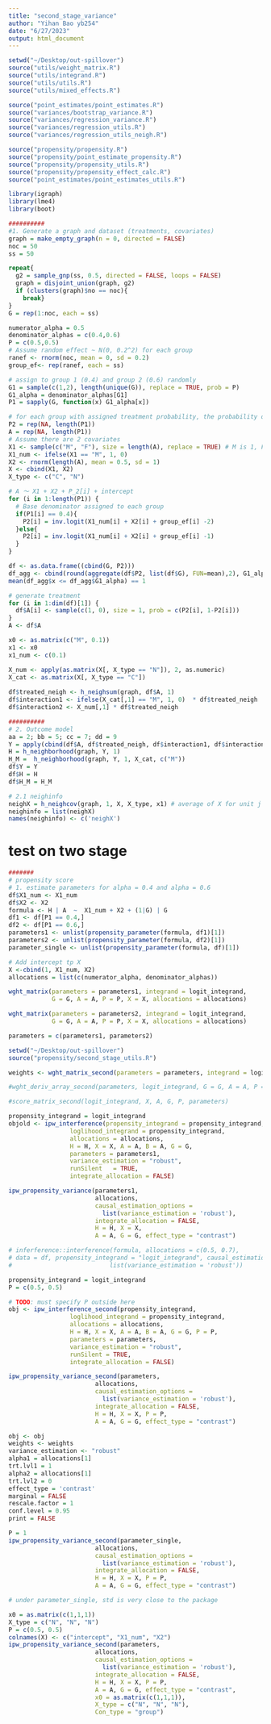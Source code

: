```yaml
---
title: "second_stage_variance"
author: "Yihan Bao yb254"
date: "6/27/2023"
output: html_document
---
```


```r
setwd("~/Desktop/out-spillover")
source("utils/weight_matrix.R")
source("utils/integrand.R")
source("utils/utils.R")
source("utils/mixed_effects.R")

source("point_estimates/point_estimates.R")
source("variances/bootstrap_variance.R")
source("variances/regression_variance.R")
source("variances/regression_utils.R")
source("variances/regression_utils_neigh.R")

source("propensity/propensity.R")
source("propensity/point_estimate_propensity.R")
source("propensity/propensity_utils.R")
source("propensity/propensity_effect_calc.R")
source("point_estimates/point_estimates_utils.R")

library(igraph)
library(lme4)
library(boot)
```


```r
##########
#1. Generate a graph and dataset (treatments, covariates)
graph = make_empty_graph(n = 0, directed = FALSE)
noc = 50
ss = 50

repeat{
  g2 = sample_gnp(ss, 0.5, directed = FALSE, loops = FALSE)
  graph = disjoint_union(graph, g2)
  if (clusters(graph)$no == noc){
    break}
}
G = rep(1:noc, each = ss)
```

```r
numerator_alpha = 0.5
denominator_alphas = c(0.4,0.6)
P = c(0.5,0.5) 
# Assume random effect ~ N(0, 0.2^2) for each group
ranef <- rnorm(noc, mean = 0, sd = 0.2)
group_ef<- rep(ranef, each = ss)

# assign to group 1 (0.4) and group 2 (0.6) randomly
G1 = sample(c(1,2), length(unique(G)), replace = TRUE, prob = P)
G1_alpha = denominator_alphas[G1]
P1 = sapply(G, function(x) G1_alpha[x])

# for each group with assigned treatment probability, the probability of treatment 
P2 = rep(NA, length(P1))
A = rep(NA, length(P1))
# Assume there are 2 covariates
X1 <- sample(c("M", "F"), size = length(A), replace = TRUE) # M is 1, F is 0
X1_num <- ifelse(X1 == "M", 1, 0)
X2 <- rnorm(length(A), mean = 0.5, sd = 1)
X <- cbind(X1, X2)
X_type <- c("C", "N")

# A ～ X1 + X2 + P_2[i] + intercept
for (i in 1:length(P1)) {
  # Base denominator assigned to each group
  if(P1[i] == 0.4){
    P2[i] = inv.logit(X1_num[i] + X2[i] + group_ef[i] -2)
  }else{
    P2[i] = inv.logit(X1_num[i] + X2[i] + group_ef[i] -1)
  }
}

df <- as.data.frame((cbind(G, P2)))
df_agg <- cbind(round(aggregate(df$P2, list(df$G), FUN=mean),2), G1_alpha) 
mean(df_agg$x <= df_agg$G1_alpha) == 1
```

```r
# generate treatment
for (i in 1:dim(df)[1]) {
  df$A[i] <- sample(c(1, 0), size = 1, prob = c(P2[i], 1-P2[i]))
}
A <- df$A
```

```r
x0 <- as.matrix(c("M", 0.1))
x1 <- x0
x1_num <- c(0.1)

X_num <- apply(as.matrix(X[, X_type == "N"]), 2, as.numeric)
X_cat <- as.matrix(X[, X_type == "C"])
 
df$treated_neigh <- h_neighsum(graph, df$A, 1) 
df$interaction1 <- ifelse(X_cat[,1] == "M", 1, 0)  * df$treated_neigh
df$interaction2 <- X_num[,1] * df$treated_neigh

##########
# 2. Outcome model
aa = 2; bb = 5; cc = 7; dd = 9
Y = apply(cbind(df$A, df$treated_neigh, df$interaction1, df$interaction2), 1, function(x)  rnorm(1, mean = aa*x[1] + bb*x[2] + cc*x[3] + dd*x[4], sd = 1))  
H = h_neighborhood(graph, Y, 1) 
H_M =  h_neighborhood(graph, Y, 1, X_cat, c("M")) 
df$Y = Y
df$H = H
df$H_M = H_M

# 2.1 neighinfo
neighX = h_neighcov(graph, 1, X, X_type, x1) # average of X for unit j's 1-order neighbor
neighinfo = list(neighX)
names(neighinfo) <- c('neighX')
```

# test on two stage
```r
#######
# propensity score
# 1. estimate parameters for alpha = 0.4 and alpha = 0.6
df$X1_num <- X1_num
df$X2 <- X2
formula <- H | A  ~  X1_num + X2 + (1|G) | G
df1 <- df[P1 == 0.4,]
df2 <- df[P1 == 0.6,]
parameters1 <- unlist(propensity_parameter(formula, df1)[1])
parameters2 <- unlist(propensity_parameter(formula, df2)[1])
parameter_single <- unlist(propensity_parameter(formula, df)[1])
```

```r
# Add intercept tp X
X <-cbind(1, X1_num, X2)
allocations = list(c(numerator_alpha, denominator_alphas))

wght_matrix(parameters = parameters1, integrand = logit_integrand, 
            G = G, A = A, P = P, X = X, allocations = allocations)

wght_matrix(parameters = parameters2, integrand = logit_integrand, 
            G = G, A = A, P = P, X = X, allocations = allocations)

parameters = c(parameters1, parameters2)
```

```r
setwd("~/Desktop/out-spillover")
source("propensity/second_stage_utils.R")
```

```r
weights <- wght_matrix_second(parameters = parameters, integrand = logit_integrand, G = G, A = A, P = P, X = X, allocations = allocations)

#wght_deriv_array_second(parameters, logit_integrand, G = G, A = A, P = P, X = X, allocations = allocations)

#score_matrix_second(logit_integrand, X, A, G, P, parameters)

```

```r
propensity_integrand = logit_integrand
objold <- ipw_interference(propensity_integrand = propensity_integrand,
                 loglihood_integrand = propensity_integrand,
                 allocations = allocations,
                 H = H, X = X, A = A, B = A, G = G,
                 parameters = parameters1,
                 variance_estimation = "robust",
                 runSilent   = TRUE,
                 integrate_allocation = FALSE)

ipw_propensity_variance(parameters1,
                        allocations,
                        causal_estimation_options = 
                          list(variance_estimation = 'robust'),
                        integrate_allocation = FALSE,
                        H = H, X = X,
                        A = A, G = G, effect_type = "contrast")

# inferference::interference(formula, allocations = c(0.5, 0.7),
# data = df, propensity_integrand = "logit_integrand", causal_estimation_options = 
#                           list(variance_estimation = 'robust'))

```


```r
propensity_integrand = logit_integrand
P = c(0.5, 0.5)

# TODO: must specify P outside here
obj <- ipw_interference_second(propensity_integrand,
                 loglihood_integrand = propensity_integrand,
                 allocations = allocations,
                 H = H, X = X, A = A, B = A, G = G, P = P, 
                 parameters = parameters,
                 variance_estimation = "robust",
                 runSilent = TRUE, 
                 integrate_allocation = FALSE)

ipw_propensity_variance_second(parameters,
                        allocations,
                        causal_estimation_options = 
                          list(variance_estimation = 'robust'),
                        integrate_allocation = FALSE,
                        H = H, X = X, P = P,
                        A = A, G = G, effect_type = "contrast")

```

```r
obj <- obj
weights <- weights
variance_estimation <- "robust"
alpha1 = allocations[1]
trt.lvl1 = 1
alpha2 = allocations[1] 
trt.lvl2 = 0
effect_type = 'contrast'
marginal = FALSE
rescale.factor = 1
conf.level = 0.95
print = FALSE
```

```r
P = 1
ipw_propensity_variance_second(parameter_single,
                        allocations,
                        causal_estimation_options = 
                          list(variance_estimation = 'robust'),
                        integrate_allocation = FALSE,
                        H = H, X = X, P = P,
                        A = A, G = G, effect_type = "contrast")

# under parameter_single, std is very close to the package
```

```r
x0 = as.matrix(c(1,1,1))
X_type = c("N", "N", "N")
P = c(0.5, 0.5)
colnames(X) <- c("intercept", "X1_num", "X2")
ipw_propensity_variance_second(parameters,
                        allocations,
                        causal_estimation_options = 
                          list(variance_estimation = 'robust'),
                        integrate_allocation = FALSE,
                        H = H, X = X, P = P,
                        A = A, G = G, effect_type = "contrast", 
                        x0 = as.matrix(c(1,1,1)),
                        X_type = c("N", "N", "N"),
                        Con_type = "group")

```

